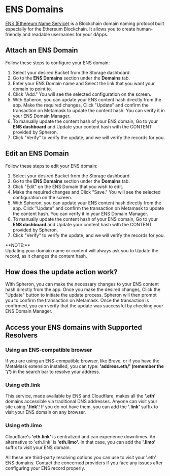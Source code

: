 
# ENS Domains

[ENS (Ethereum Name Service)](https://ens.domains/) is a Blockchain domain naming protocol built especially for the Ethereum Blockchain. It allows you to create human-friendly and readable usernames for your dApps.

## Attach an ENS Domain

Follow these steps to configure your ENS domain:

1. Select your desired Bucket from the Storage dashboard.
2. Go to the **ENS Domains** section under the **Domains** tab.
3. Enter your ENS Domain name and Select the link that you want your domain to point to.
4. Click "Add." You will see the selected configuration on the screen.
5. With Spheron, you can update your ENS content hash directly from the app. Make the required changes, Click "Update" and confirm the transaction on Metamask to update the content hash. You can verify it in your ENS Domain Manager.
6. To manually update the content hash of your ENS domain, Go to your **ENS dashboard** and Update your content hash with the CONTENT provided by Spheron.
7. Click "Verify" to verify the update, and we will verify the records for you.

## Edit an ENS Domain

Follow these steps to edit your ENS domain:

1. Select your desired Bucket from the Storage dashboard.
2. Go to the **ENS Domains** section under the **Domains** tab.
3. Click "Edit" on the ENS Domain that you wish to edit.
4. Make the required changes and Click "Save." You will see the selected configuration on the screen.
5. With Spheron, you can update your ENS content hash directly from the app. Click "Update" and confirm the transaction on Metamask to update the content hash. You can verify it in your ENS Domain Manager.
6. To manually update the content hash of your ENS domain, Go to your **ENS dashboard** and Update your content hash with the CONTENT provided by Spheron.
7. Click "Verify" to verify the update, and we will verify the records for you.

<Callout type="info">
  **NOTE:** <br /> Updating your domain name or content will always ask you to
  Update the record, as it changes the content hash.
</Callout>

## How does the update action work?

With Spheron, you can make the necessary changes to your ENS content hash directly from the app.
Once you make the desired changes, Click the "Update" button to initiate the update process.
Spheron will then prompt you to confirm the transaction on Metamask.
Once the transaction is confirmed, you can verify that the update was successful by checking your ENS Domain Manager.

## Access your ENS domains with Supported Resolvers

### Using an ENS-compatible browser

If you are using an ENS-compatible browser, like Brave, or if you have the MetaMask extension installed, you can type: **'address.eth/' (remember the '/')** in the search bar to resolve your address.

### Using eth.link​

This service, made available by ENS and Cloudflare, makes all the **'.eth'** domains accessible via traditional DNS addresses. Anyone can visit your site using **'.link'**! If you do not have them, you can add the **'.link'** suffix to visit your ENS domain on any browser.

### Using eth.limo​

Cloudflare's **'eth.link'** is centralized and can experience downtimes. An alternative to 'eth.link' is **'eth.limo'.** In that case, you can add the **'.limo'** suffix to visit your ENS domain.

<Callout type="warning">
  All these are third-party resolving options you can use to visit your '.eth'
  ENS domains. Contact the concerned providers if you face any issues after
  configuring your ENS record properly.
</Callout>

<Navigation name="Storage ENS Domains" />
